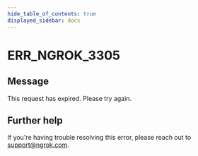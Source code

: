 ```yaml
---
hide_table_of_contents: true
displayed_sidebar: docs
---
```



# ERR_NGROK_3305

## Message

This request has expired. Please try again.

<ErrorDetails error="err_ngrok_3305" />

## Further help

If you're having trouble resolving this error, please reach out to [support@ngrok.com](mailto:support@ngrok.com?subject=Help%20with%20ERR_NGROK_3305).
